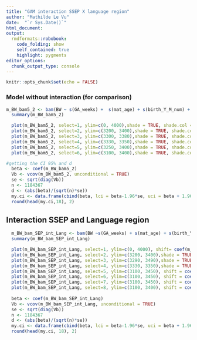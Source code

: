 ```yaml
---
title: "GAM interaction SSEP X language region"
author: "Mathilde Le Vu"
date:  "`r Sys.Date()`"
html_document: 
output:
  rmdformats::robobook:
    code_folding: show
    self_contained: true
    highlight: pygments
editor_options: 
  chunk_output_type: console
---
```


```r
knitr::opts_chunk$set(echo = FALSE)
```

### Model without interaction (for comparison)
```r
m_BW_bam5_2 <- bam(BW ~ s(GA_weeks) +  s(mat_age) + s(birth_Y_M_num) + s(month, bs="cc") + s(mean_ssep2) + s(mean_Alt_mean2)+ parity_cat + sex + Urban3 + Language + mother_nationality_cat2 + civil_status3 + HW + GR + COVID_first_wave + COVID_second_wave, data=bevn_eco_in7)  
  summary(m_BW_bam5_2)

  plot(m_BW_bam5_2, select=1, ylim=c(0, 4000),shade = TRUE, shade.col = "lightblue",  shift = coef(m_BW_bam5_2)[1]) #GA
  plot(m_BW_bam5_2, select=2, ylim=c(3200, 3400),shade = TRUE, shade.col = "lightblue",  shift = coef(m_BW_bam5_2)[1]) #mat age
  plot(m_BW_bam5_2, select=3, ylim=c(3300, 3380),shade = TRUE, shade.col = "lightblue",  shift = coef(m_BW_bam5_2)[1],  xlab  = "1 : 2007-01,     25: 2009-01,     50: 2011-02,    75: 2013-03,   100: 2015-04,    125: 2017-05, 150: 2019-06") #birth_Y_M_num
  plot(m_BW_bam5_2, select=4, ylim=c(3330, 3350),shade = TRUE, shade.col = "lightblue",  shift = coef(m_BW_bam5_2)[1]) #month
  plot(m_BW_bam5_2, select=5, ylim=c(3250, 3400),shade = TRUE, shade.col = "lightblue",  shift = coef(m_BW_bam5_2)[1]) #mean ssep
  plot(m_BW_bam5_2, select=6, ylim=c(3100, 3400),shade = TRUE, shade.col = "lightblue",  shift = coef(m_BW_bam5_2)[1]) #mean altitude

#getting the CI 95% and d
  beta <- coef(m_BW_bam5_2)
  Vb <- vcov(m_BW_bam5_2, unconditional = TRUE)
  se <- sqrt(diag(Vb))
  n <- 1184367
  d <- (abs(beta)/(sqrt(n)*se))
  my.ci <- data.frame(cbind(beta, lci = beta-1.96*se, uci = beta + 1.96*se, d))
  round(head(my.ci,18), 2)  
```

## Interaction SSEP and Language region

```r
  m_BW_bam_SEP_int_Lang <- bam(BW ~s(GA_weeks) + s(mat_age) + s(birth_Y_M_num) + s(month, bs="cc") +  s(mean_ssep2, by=Language) + s(mean_Alt_mean2)+ parity_cat + sex  +  Urban3 + Language + mother_nationality_cat2 + civil_status3 + HW + GR + COVID_first_wave + COVID_second_wave, data=bevn_eco_in7)
  summary(m_BW_bam_SEP_int_Lang)

  plot(m_BW_bam_SEP_int_Lang, select=1, ylim=c(0, 4000), shift= coef(m_BW_bam_SEP_int_Lang)[1], shade = TRUE, shade.col = "lightblue") #GA
  plot(m_BW_bam_SEP_int_Lang, select=2, ylim=c(3200, 3400),shade = TRUE, shade.col = "lightblue",  shift = coef(m_BW_bam_SEP_int_Lang)[1]) #mat age
  plot(m_BW_bam_SEP_int_Lang, select=3, ylim=c(3290, 3490),shade = TRUE, shade.col = "lightblue",  shift = coef(m_BW_bam_SEP_int_Lang)[1],  xlab  = "1 : 2007-01,     25: 2009-01,     50: 2011-02,    75: 2013-03,   100: 2015-04,    125: 2017-05, 150: 2019-06") #birth_Y_M_num
  plot(m_BW_bam_SEP_int_Lang, select=4, ylim=c(3330, 3350),shade = TRUE, shade.col = "lightblue",  shift = coef(m_BW_bam_SEP_int_Lang)[1]) #month
  plot(m_BW_bam_SEP_int_Lang, select=5, ylim=c(3100, 3450), shift = coef(m_BW_bam_SEP_int_Lang)[1], shade = TRUE, shade.col = "lightblue") #ssep * German language region
  plot(m_BW_bam_SEP_int_Lang, select=6, ylim=c(3100, 3450), shift = coef(m_BW_bam_SEP_int_Lang)[1], shade = TRUE, shade.col = "lightblue") #ssep* French language region
  plot(m_BW_bam_SEP_int_Lang, select=7, ylim=c(3100, 3450), shift = coef(m_BW_bam_SEP_int_Lang)[1], shade = TRUE, shade.col = "lightblue") #ssep * Italian language region
  plot(m_BW_bam_SEP_int_Lang, select=8, ylim=c(3100, 3400), shift = coef(m_BW_bam_SEP_int_Lang)[1], shade = TRUE, shade.col = "lightblue") 
  
  beta <- coef(m_BW_bam_SEP_int_Lang)
  Vb <- vcov(m_BW_bam_SEP_int_Lang, unconditional = TRUE)
  se <- sqrt(diag(Vb))
  n <- 1184367
  d <- (abs(beta)/(sqrt(n)*se))
  my.ci <- data.frame(cbind(beta, lci = beta-1.96*se, uci = beta + 1.96*se, d))
  round(head(my.ci, 18), 2) 
```

